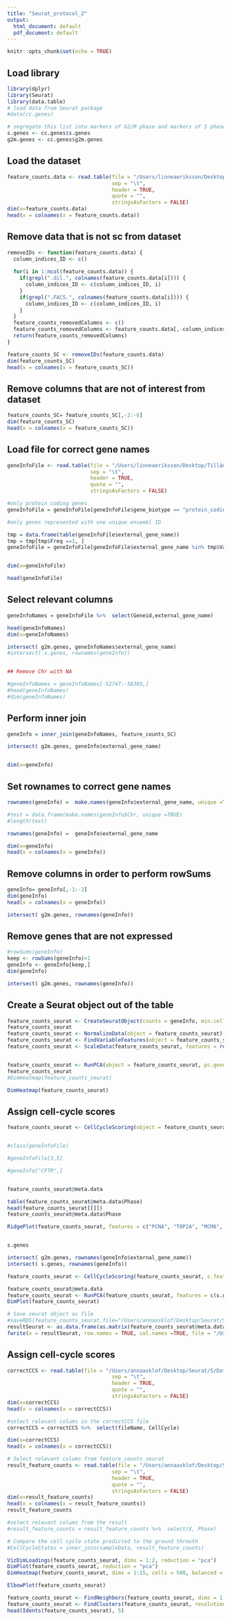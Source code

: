 ```yaml
---
title: "Seurat_protocol_2"
output:
  html_document: default
  pdf_document: default
---
```


```r
knitr::opts_chunk$set(echo = TRUE)
```

## Load library

```r
library(dplyr)
library(Seurat)
library(data.table)
# load data from Seurat package
#data(cc.genes)

# segregate this list into markers of G2/M phase and markers of S phase
s.genes <- cc.genes$s.genes
g2m.genes <- cc.genes$g2m.genes
```

## Load the dataset

```r
feature_counts.data <- read.table(file = "/Users/linneaeriksson/Desktop/Tillämpad bioinformatik/scrna-cell-cycle/feature_counts.table.tsv", 
                                  sep = "\t",
                                  header = TRUE,
                                  quote = "",
                                  stringsAsFactors = FALSE)
dim(x=feature_counts.data)
head(x = colnames(x = feature_counts.data))
```

## Remove data that is not sc from dataset

```r
removeIDs <- function(feature_counts.data) {
  column_indices_ID <- c()
  
  for(i in 1:ncol(feature_counts.data)) {
    if(grepl(".dil.", colnames(feature_counts.data[i]))) {
      column_indices_ID <- c(column_indices_ID, i)
    }
    if(grepl(".FACS.", colnames(feature_counts.data[i]))) {
      column_indices_ID <- c(column_indices_ID, i)
    }
  }
  feature_counts_removedColumns <- c()
  feature_counts_removedColumns <- feature_counts.data[,-column_indices_ID]
  return(feature_counts_removedColumns)
}

feature_counts_SC <- removeIDs(feature_counts.data)
dim(feature_counts_SC)
head(x = colnames(x = feature_counts_SC))

```

## Remove columns that are not of interest from dataset

```r
feature_counts_SC= feature_counts_SC[,-2:-6]
dim(feature_counts_SC)
head(x = colnames(x = feature_counts_SC))
```

## Load file for correct gene names

```r
geneInfoFile <- read.table(file = "/Users/linneaeriksson/Desktop/Tillämpad bioinformatik/scrna-cell-cycle/geneInfo.QC.method.seurat.SCORPIUS.tsv", 
                           sep = "\t",
                           header = TRUE,
                           quote = "",
                           stringsAsFactors = FALSE)

#only protein coding genes
geneInfoFile = geneInfoFile[geneInfoFile$gene_biotype == "protein_coding",] 

#only genes represented with one unique ensembl ID

tmp = data.frame(table(geneInfoFile$external_gene_name))
tmp = tmp[tmp$Freq ==1, ]
geneInfoFile = geneInfoFile[geneInfoFile$external_gene_name %in% tmp$Var1, ]


dim(x=geneInfoFile)

head(geneInfoFile)
```

## Select relevant columns

```r

geneInfoNames = geneInfoFile %>%  select(Geneid,external_gene_name)

head(geneInfoNames)
dim(x=geneInfoNames)

intersect( g2m.genes, geneInfoNames$external_gene_name)
#intersect( s.genes, rownames(geneInfo))


## Remove Chr with NA
```

``` r
#geneInfoNames = geneInfoNames[-52747:-58303,]
#head(geneInfoNames)
#dim(geneInfoNames)


```


## Perform inner join 

```r
geneInfo = inner_join(geneInfoNames, feature_counts_SC)

intersect( g2m.genes, geneInfo$external_gene_name)


dim(x=geneInfo)
```

## Set rownames to correct gene names

```r

rownames(geneInfo) =  make.names(geneInfo$external_gene_name, unique =TRUE)

#test = data.frame(make.names(geneInfo$Chr, unique =TRUE)
#length(test)

rownames(geneInfo) =  geneInfo$external_gene_name

dim(x=geneInfo)
head(x = colnames(x = geneInfo))

```

## Remove columns in order to perform rowSums

```r
geneInfo= geneInfo[,-1:-2]
dim(geneInfo)
head(x = colnames(x = geneInfo))

intersect( g2m.genes, rownames(geneInfo))

```

## Remove genes that are not expressed

```r

#rowSums(geneInfo)
keep <- rowSums(geneInfo)>1
geneInfo <- geneInfo[keep,]
dim(geneInfo)

intersect( g2m.genes, rownames(geneInfo))


```

## Create a Seurat object out of the table

```r
feature_counts_seurat <- CreateSeuratObject(counts = geneInfo, min.cells = 3)
feature_counts_seurat
feature_counts_seurat <- NormalizeData(object = feature_counts_seurat)
feature_counts_seurat <- FindVariableFeatures(object = feature_counts_seurat, selection.method = "vst")
feature_counts_seurat <- ScaleData(feature_counts_seurat, features = rownames(feature_counts_seurat))


feature_counts_seurat <- RunPCA(object = feature_counts_seurat, pc.genes = feature_counts_seurat@var.genes, do.print = FALSE)
feature_counts_seurat
#DimHeatmap(feature_counts_seurat)

DimHeatmap(feature_counts_seurat)

```

## Assign cell-cycle scores

```r

feature_counts_seurat <- CellCycleScoring(object = feature_counts_seurat, s.features = s.genes, g2m.features = g2m.genes)


#class(geneInfoFile)

#geneInfoFile[3,5]

#geneInfo["CFTR",]


feature_counts_seurat@meta.data

table(feature_counts_seurat@meta.data$Phase)
head(feature_counts_seurat[[]])
feature_counts_seurat@meta.data$Phase
```


``` r



RidgePlot(feature_counts_seurat, features = c("PCNA", "TOP2A", "MCM6", "MKI67"), ncol = 2)


s.genes

intersect( g2m.genes, rownames(geneInfo$external_gene_name))
intersect( s.genes, rownames(geneInfo))

feature_counts_seurat <- CellCycleScoring(feature_counts_seurat, s.features = s.genes, g2m.features = g2m.genes, set.ident = TRUE)

feature_counts_seurat@meta.data
feature_counts_seurat <- RunPCA(feature_counts_seurat, features = c(s.genes, g2m.genes))
DimPlot(feature_counts_seurat)

# Save seurat object as file
#saveRDS(feature_counts_seurat,file="/Users/annaasklof/Desktop/Seurat/S/feature_counts_seurat.rds")
resultSeurat <- as.data.frame(as.matrix(feature_counts_seurat@meta.data))
fwrite(x = resultSeurat, row.names = TRUE, col.names =TRUE, file = "/Users/annaasklof/Desktop/Seurat/S/resultSeurat.csv")
```

## Assign cell-cycle scores

```r
correctCCS <- read.table(file = "/Users/annaasklof/Desktop/Seurat/S/Data/sampleData.QC.method.tsv", 
                                  sep = "\t",
                                  header = TRUE,
                                  quote = "",
                                  stringsAsFactors = FALSE)
dim(x=correctCCS)
head(x = colnames(x = correctCCS))

#select relevant colums in the correctCCS file
correctCCS = correctCCS %>%  select(fileName, CellCycle)

dim(x=correctCCS)
head(x = colnames(x = correctCCS))

# Select relevant colums from feature_counts_seurat
result_feature_counts <- read.table(file = "/Users/annaasklof/Desktop/Seurat/S/resultSeurat.csv", 
                                  sep = "\t",
                                  header = TRUE,
                                  quote = "",
                                  stringsAsFactors = FALSE)
dim(x=result_feature_counts)
head(x = colnames(x = result_feature_counts))
result_feature_counts

#select relevant colums from the result
#result_feature_counts = result_feature_counts %>%  select(X, Phase)

# Compare the cell cycle state predicted to the ground throuth
#CellCycleStates = inner_join(sampleData, result_feature_counts) 


```


``` r
VizDimLoadings(feature_counts_seurat, dims = 1:2, reduction = "pca")
DimPlot(feature_counts_seurat, reduction = "pca")
DimHeatmap(feature_counts_seurat, dims = 1:15, cells = 500, balanced = TRUE)

ElbowPlot(feature_counts_seurat)

feature_counts_seurat <- FindNeighbors(feature_counts_seurat, dims = 1:10)
feature_counts_seurat <- FindClusters(feature_counts_seurat, resolution = 0.5)
head(Idents(feature_counts_seurat), 5)

```

